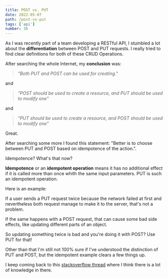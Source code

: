 ```yaml
---
title: POST vs. PUT
date: 2022-05-07
path: /post-vs-put
tags: ['api']
number: 36
---
```


As I was recently part of a team developing a RESTful API, I stumbled a lot
about the **differentiation** between POST and PUT requests. I really tried to
find clear definitions for both of these CRUD Operations.

After searching the whole Internet, my **conclusion** was:

> _"Both PUT and POST can be used for creating."_

and

> _"POST should be used to create a resource, and PUT should be used to modify
> one"_

and

> _"PUT should be used to create a resource, and POST should be used to modify
> one"_

Great.

After searching some more I found this statement: "Better is to choose between
PUT and POST based on idempotence of the action.".

Idempotence? What's that now?

**Idempotence** or an **idempotent operation** means it has no additional effect
if it is called more than once whith the same input parameters. PUT is such an
idempotent operation.

Here is an example:

If a user sends a PUT request twice because the network failed at first and
nevertheless both request manage to make it to the server, that's not a problem.

If the same happens with a POST request, that can cause some bad side effects,
like updating different parts of an object.

So updating something twice is bad and you're doing it with POST? Use PUT for
that!

Other than that I'm still not 100% sure if I've understood the distinction of
PUT and POST, but the idempotent example clears a few things up.

I keep coming back to this
[stackoverflow thread](https://stackoverflow.com/questions/630453/what-is-the-difference-between-post-and-put-in-http)
where I think there is a lot of knowledge in there.
